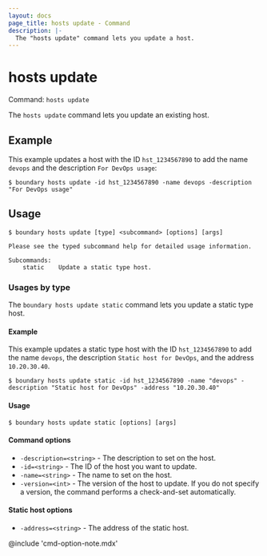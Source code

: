 ```yaml
---
layout: docs
page_title: hosts update - Command
description: |-
  The "hosts update" command lets you update a host.
---
```


# hosts update

Command: `hosts update`

The `hosts update` command lets you update an existing host.

## Example

This example updates a host with the ID `hst_1234567890` to add the name `devops` and the description `For DevOps usage`:

```shell-session
$ boundary hosts update -id hst_1234567890 -name devops -description "For DevOps usage"
```

## Usage

<CodeBlockConfig hideClipboard>

```shell-session
$ boundary hosts update [type] <subcommand> [options] [args]

Please see the typed subcommand help for detailed usage information.

Subcommands:
    static    Update a static type host.
```

</CodeBlockConfig>

### Usages by type

The `boundary hosts update static` command lets you update a static type host.

#### Example

This example updates a static type host with the ID `hst_1234567890` to add the name `devops`, the description `Static host for DevOps`, and the address `10.20.30.40`.

```shell-session
$ boundary hosts update static -id hst_1234567890 -name "devops" -description "Static host for DevOps" -address "10.20.30.40"
```

#### Usage

<CodeBlockConfig hideClipboard>

```shell-session
$ boundary hosts update static [options] [args]
```

</CodeBlockConfig>

#### Command options

- `-description=<string>` - The description to set on the host.
- `-id=<string>` - The ID of the host you want to update.
- `-name=<string>` - The name to set on the host.
- `-version=<int>` - The version of the host to update.
If you do not specify a version, the command performs a check-and-set automatically.

#### Static host options

- `-address=<string>` - The address of the static host.

@include 'cmd-option-note.mdx'